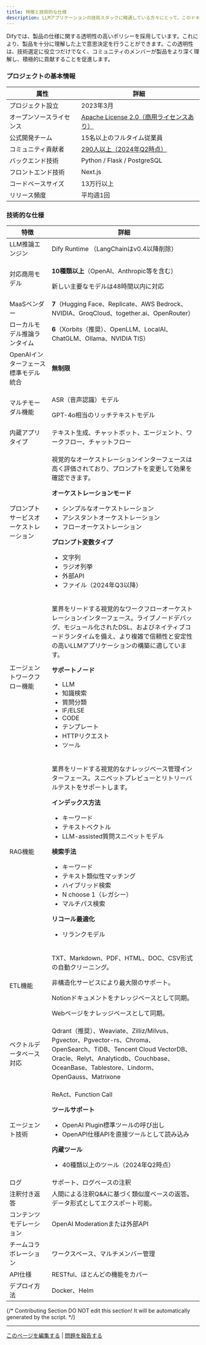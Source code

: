 ```yaml
---
title: 特徴と技術的な仕様
description: LLMアプリケーションの技術スタックに精通している方々にとって、このドキュメントはDify独自の強みを理解するための近道となります。これにより、的確な比較と選択が可能になり、同僚や友人への推奨もしやすくなるでしょう。
---
```



<Info>
Difyでは、製品の仕様に関する透明性の高いポリシーを採用しています。これにより、製品を十分に理解した上で意思決定を行うことができます。この透明性は、技術選定に役立つだけでなく、コミュニティのメンバーが製品をより深く理解し、積極的に貢献することを促進します。
</Info>

### プロジェクトの基本情報

<table>
  <thead>
    <tr>
      <th>属性</th>
      <th>詳細</th>
    </tr>
  </thead>
  <tbody>
    <tr>
      <td>プロジェクト設立</td>
      <td>2023年3月</td>
    </tr>
    <tr>
      <td>オープンソースライセンス</td>
      <td><a href="../../policies/open-source.md">Apache License 2.0（商用ライセンスあり）</a></td>
    </tr>
    <tr>
      <td>公式開発チーム</td>
      <td>15名以上のフルタイム従業員</td>
    </tr>
    <tr>
      <td>コミュニティ貢献者</td>
      <td><a href="https://ossinsight.io/analyze/langgenius/dify">290人以上（2024年Q2時点）</a></td>
    </tr>
    <tr>
      <td>バックエンド技術</td>
      <td>Python / Flask / PostgreSQL</td>
    </tr>
    <tr>
      <td>フロントエンド技術</td>
      <td>Next.js</td>
    </tr>
    <tr>
      <td>コードベースサイズ</td>
      <td>13万行以上</td>
    </tr>
    <tr>
      <td>リリース頻度</td>
      <td>平均週1回</td>
    </tr>
  </tbody>
</table>

### 技術的な仕様

<table>
  <thead>
    <tr>
      <th>特徴</th>
      <th>詳細</th>
    </tr>
  </thead>
  <tbody>
    <tr>
      <td>LLM推論エンジン</td>
      <td>Dify Runtime （LangChainはv0.4以降削除）</td>
    </tr>
    <tr>
      <td>対応商用モデル</td>
      <td>
        <p><strong>10種類以上</strong>（OpenAI、Anthropic等を含む）</p>
        <p>新しい主要なモデルは48時間以内に対応</p>
      </td>
    </tr>
    <tr>
      <td>MaaSベンダー</td>
      <td><strong>7</strong>（Hugging Face、Replicate、AWS Bedrock、NVIDIA、GroqCloud、together.ai、OpenRouter）</td>
    </tr>
    <tr>
      <td>ローカルモデル推論ランタイム</td>
      <td><strong>6</strong>（Xorbits（推奨）、OpenLLM、LocalAI、ChatGLM、Ollama、NVIDIA TIS）</td>
    </tr>
    <tr>
      <td>OpenAIインターフェース標準モデル統合</td>
      <td><strong>無制限</strong></td>
    </tr>
    <tr>
      <td>マルチモーダル機能</td>
      <td>
        <p>ASR（音声認識）モデル</p>
        <p>GPT-4o相当のリッチテキストモデル</p>
      </td>
    </tr>
    <tr>
      <td>内蔵アプリタイプ</td>
      <td>テキスト生成、チャットボット、エージェント、ワークフロー、チャットフロー</td>
    </tr>
    <tr>
      <td>プロンプトサービスオーケストレーション</td>
      <td>
        <p>視覚的なオーケストレーションインターフェースは高く評価されており、プロンプトを変更して効果を確認できます。</p>
        <p><strong>オーケストレーションモード</strong></p>
        <ul>
          <li>シンプルなオーケストレーション</li>
          <li>アシスタントオーケストレーション</li>
          <li>フローオーケストレーション</li>
        </ul>
        <p><strong>プロンプト変数タイプ</strong></p>
        <ul>
          <li>文字列</li>
          <li>ラジオ列挙</li>
          <li>外部API</li>
          <li>ファイル（2024年Q3以降）</li>
        </ul>
      </td>
    </tr>
    <tr>
      <td>エージェントワークフロー機能</td>
      <td>
        <p>業界をリードする視覚的なワークフローオーケストレーションインターフェース。ライブノードデバッグ、モジュール化されたDSL、およびネイティブコードランタイムを備え、より複雑で信頼性と安定性の高いLLMアプリケーションの構築に適しています。</p>
        <p><strong>サポートノード</strong></p>
        <ul>
          <li>LLM</li>
          <li>知識検索</li>
          <li>質問分類</li>
          <li>IF/ELSE</li>
          <li>CODE</li>
          <li>テンプレート</li>
          <li>HTTPリクエスト</li>
          <li>ツール</li>
        </ul>
      </td>
    </tr>
    <tr>
      <td>RAG機能</td>
      <td>
        <p>業界をリードする視覚的なナレッジベース管理インターフェース。スニペットプレビューとリトリーバルテストをサポートします。</p>
        <p><strong>インデックス方法</strong></p>
        <ul>  
          <li>キーワード</li>
          <li>テキストベクトル</li>
          <li>LLM-assisted質問スニペットモデル</li>
        </ul>
        <p><strong>検索手法</strong></p>
        <ul>
          <li>キーワード</li>
          <li>テキスト類似性マッチング</li>
          <li>ハイブリッド検索</li>
          <li>N choose 1（レガシー）</li>
          <li>マルチパス検索</li>
        </ul> 
        <p><strong>リコール最適化</strong></p>
        <ul>
          <li>リランクモデル</li>
        </ul>
      </td>
    </tr>
    <tr>
      <td>ETL機能</td>
      <td>
        <p>TXT、Markdown、PDF、HTML、DOC、CSV形式の自動クリーニング。</p>
        <p>非構造化サービスにより最大限のサポート。</p>
        <p>Notionドキュメントをナレッジベースとして同期。</p>
        <p>Webページをナレッジベースとして同期。</p>
      </td>
    </tr>
    <tr>
      <td>ベクトルデータベース対応</td>
      <td>Qdrant（推奨）、Weaviate、Zilliz/Milvus、Pgvector、Pgvector-rs、Chroma、OpenSearch、TiDB、Tencent Cloud VectorDB、Oracle、Relyt、Analyticdb、Couchbase、OceanBase、Tablestore、Lindorm、OpenGauss、Matrixone</td>
    </tr>
    <tr>
      <td>エージェント技術</td>
      <td>
        <p>ReAct、Function Call</p>
        <p><strong>ツールサポート</strong></p>
        <ul>
          <li>OpenAI Plugin標準ツールの呼び出し</li>
          <li>OpenAPI仕様APIを直接ツールとして読み込み</li>
        </ul>
        <p><strong>内蔵ツール</strong></p>
        <ul>
          <li>40種類以上のツール（2024年Q2時点）</li>
        </ul>
      </td> 
    </tr>
    <tr>
      <td>ログ</td>
      <td>サポート、ログベースの注釈</td>
    </tr>
    <tr>
      <td>注釈付き返答</td>
      <td>人間による注釈Q&Aに基づく類似度ベースの返答。データ形式としてエクスポート可能。</td>
    </tr>
    <tr>
      <td>コンテンツモデレーション</td>
      <td>OpenAI Moderationまたは外部API</td>
    </tr>
    <tr>
      <td>チームコラボレーション</td>
      <td>ワークスペース、マルチメンバー管理</td>
    </tr>
    <tr>
      <td>API仕様</td>
      <td>RESTful、ほとんどの機能をカバー</td>
    </tr>
    <tr>
      <td>デプロイ方法</td>
      <td>Docker、Helm</td>
    </tr>
  </tbody>
</table>

{/*
Contributing Section
DO NOT edit this section!
It will be automatically generated by the script.
*/}

---

[このページを編集する](https://github.com/langgenius/dify-docs/edit/main/ja-jp/getting-started/readme/features-and-specifications.mdx) | [問題を報告する](https://github.com/langgenius/dify-docs/issues/new?template=docs.yml)

